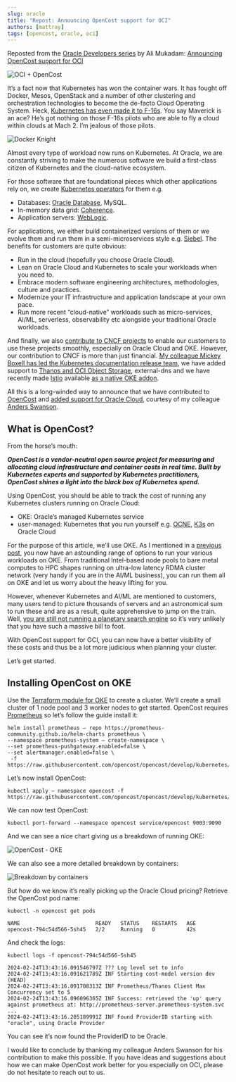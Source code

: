 ```yaml
---
slug: oracle
title: "Repost: Announcing OpenCost support for OCI"
authors: [mattray]
tags: [opencost, oracle, oci]
---
```

<head>
    <link rel="canonical" href="https://medium.com/oracledevs/announcing-opencost-support-for-oci-f1a4cf45ae03"/>
</head>

Reposted from the [Oracle Developers series](https://medium.com/oracledevs/announcing-opencost-support-for-oci-f1a4cf45ae03) by Ali Mukadam: [Announcing OpenCost support for OCI](https://medium.com/oracledevs/announcing-opencost-support-for-oci-f1a4cf45ae03)

![OCI + OpenCost](./img/oci-opencost.png)

It’s a fact now that Kubernetes has won the container wars. It has fought off Docker, Mesos, OpenStack and a number of other clustering and orchestration technologies to become the de-facto Cloud Operating System. Heck, [Kubernetes has even made it to F-16s](https://thenewstack.io/how-the-u-s-air-force-deployed-kubernetes-and-istio-on-an-f-16-in-45-days/). You say Maverick is an ace? He’s got nothing on those F-16s pilots who are able to fly a cloud within clouds at Mach 2. I’m jealous of those pilots.

<!--truncate-->

![Docker Knight](./img/oracle1.jpg)

Almost every type of workload now runs on Kubernetes. At Oracle, we are constantly striving to make the numerous software we build a first-class citizen of Kubernetes and the cloud-native ecosystem.

For those software that are foundational pieces which other applications rely on, we create [Kubernetes operators](https://kubernetes.io/docs/concepts/extend-kubernetes/operator/) for them e.g.

* Databases: [Oracle Database](https://github.com/oracle/oracle-database-operator), MySQL.
* In-memory data grid: [Coherence](https://github.com/oracle/coherence-operator).
* Application servers: [WebLogic](https://github.com/oracle/weblogic-kubernetes-operator).

For applications, we either build containerized versions of them or we evolve them and run them in a semi-microservices style e.g. [Siebel](https://docs.oracle.com/en/solutions/deploy-siebel-oke-oci/index.html#GUID-ADB72E84-2DC7-4331-9D1B-3A0F947740CC). The benefits for customers are quite obvious:

* Run in the cloud (hopefully you choose Oracle Cloud).
* Lean on Oracle Cloud and Kubernetes to scale your workloads when you need to.
* Embrace modern software engineering architectures, methodologies, culture and practices.
* Modernize your IT infrastructure and application landscape at your own pace.
* Run more recent “cloud-native” workloads such as micro-services, AI/ML, serverless, observability etc alongside your traditional Oracle workloads.

And finally, we also [contribute to CNCF projects](https://www.cncf.io/blog/2024/02/02/oracle-oci-credits-are-now-available-to-cncf-projects-here-is-what-you-need-to-know/) to enable our customers to use these projects smoothly, especially on Oracle Cloud and OKE. However, our contribution to CNCF is more than just financial. [My colleague Mickey Boxell has led the Kubernetes documentation release team](https://www.linkedin.com/feed/update/urn:li:activity:7075130044678881280?updateEntityUrn=urn%3Ali%3Afs_feedUpdate%3A%28V2%2Curn%3Ali%3Aactivity%3A7075130044678881280%29), we have added support to [Thanos and OCI Object Storage](https://medium.com/oracledevs/deploy-thanos-receive-with-native-oci-object-storage-on-kubernetes-829326ea0bc6), external-dns and we have recently made [Istio](https://istio.io/) available [as a native OKE addon](https://medium.com/oracledevs/cross-region-file-replication-with-longhorn-in-oracle-cloud-and-kubernetes-de5a5b82e4b7).

All this is a long-winded way to announce that we have contributed to [OpenCost](https://www.opencost.io/) and [added support for Oracle Cloud](https://www.opencost.io/blog/opencost-1.109), courtesy of my colleague [Anders Swanson](https://github.com/anders-swanson).

## What is OpenCost?

From the horse’s mouth:

***OpenCost is a vendor-neutral open source project for measuring and allocating cloud infrastructure and container costs in real time. Built by Kubernetes experts and supported by Kubernetes practitioners, OpenCost shines a light into the black box of Kubernetes spend.***

Using OpenCost, you should be able to track the cost of running any Kubernetes clusters running on Oracle Cloud:

* OKE: Oracle’s managed Kubernetes service
* user-managed: Kubernetes that you run yourself e.g. [OCNE](https://docs.oracle.com/en/operating-systems/olcne/), [K3s](https://medium.com/@lmukadam/k3s-on-oci-a-kubernetes-cluster-in-under-5-mins-d7c194c19d59) on Oracle Cloud

For the purpose of this article, we’ll use OKE. As I mentioned in a [previous post](https://medium.com/oracledevs/announcing-release-of-terraform-oke-kubernetes-module-5-0-part-2-dca5bdd14c6b), you now have an astounding range of options to run your various workloads on OKE. From traditional Intel-based node pools to bare metal computes to HPC shapes running on ultra-low latency RDMA cluster network (very handy if you are in the AI/ML business), you can run them all on OKE and let us worry about the heavy lifting for you.

However, whenever Kubernetes and AI/ML are mentioned to customers, many users tend to picture thousands of servers and an astronomical sum to run these and are as a result, quite apprehensive to jump on the train. Well, [you are still not running a planetary search engine](https://blog.bradfieldcs.com/you-are-not-google-84912cf44afb) so it’s very unlikely that you have such a massive bill to foot.

With OpenCost support for OCI, you can now have a better visibility of these costs and thus be a lot more judicious when planning your cluster.

Let’s get started.

## Installing OpenCost on OKE

Use the [Terraform module for OKE](https://github.com/oracle-terraform-modules/terraform-oci-oke) to create a cluster. We’ll create a small cluster of 1 node pool and 3 worker nodes to get started. OpenCost requires [Prometheus](https://prometheus.io/) so let’s follow the guide install it:
```
helm install prometheus — repo https://prometheus-community.github.io/helm-charts prometheus \
--namespace prometheus-system — create-namespace \
--set prometheus-pushgateway.enabled=false \
--set alertmanager.enabled=false \
 -f https://raw.githubusercontent.com/opencost/opencost/develop/kubernetes/prometheus/extraScrapeConfigs.yaml
```
Let’s now install OpenCost:
```
kubectl apply — namespace opencost -f https://raw.githubusercontent.com/opencost/opencost/develop/kubernetes/opencost.yaml
```
We can now test OpenCost:
```
kubectl port-forward --namespace opencost service/opencost 9003:9090
```
And we can see a nice chart giving us a breakdown of running OKE:

![OpenCost - OKE](./img/oracle2.jpg)

We can also see a more detailed breakdown by containers:

![Breakdown by containers](./img/oracle3.jpg)

But how do we know it’s really picking up the Oracle Cloud pricing? Retrieve the OpenCost pod name:
```
kubectl -n opencost get pods

NAME                        READY   STATUS    RESTARTS   AGE
opencost-794c54d566-5sh45   2/2     Running   0          42s
```

And check the logs:
```
kubectl logs -f opencost-794c54d566-5sh45

2024-02-24T13:43:16.091546797Z ??? Log level set to info
2024-02-24T13:43:16.091621789Z INF Starting cost-model version dev (HEAD)
2024-02-24T13:43:16.091708313Z INF Prometheus/Thanos Client Max Concurrency set to 5
2024-02-24T13:43:16.096096365Z INF Success: retrieved the 'up' query against prometheus at: http://prometheus-server.prometheus-system.svc
...
2024-02-24T13:43:16.205189991Z INF Found ProviderID starting with "oracle", using Oracle Provider
```
You can see it’s now found the ProviderID to be Oracle.

I would like to conclude by thanking my colleague Anders Swanson for his contribution to make this possible. If you have ideas and suggestions about how we can make OpenCost work better for you especially on OCI, please do not hesitate to reach out to us.
